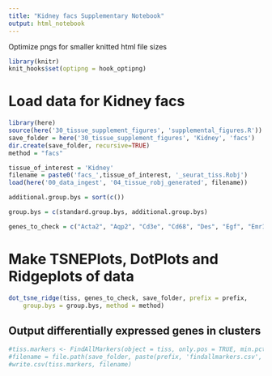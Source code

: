 ```yaml
---
title: "Kidney facs Supplementary Notebook"
output: html_notebook
---
```




Optimize pngs for smaller knitted html file sizes
```r
library(knitr)
knit_hooks$set(optipng = hook_optipng)
```

# Load data for Kidney facs


```r
library(here)
source(here('30_tissue_supplement_figures', 'supplemental_figures.R'))
save_folder = here('30_tissue_supplement_figures', 'Kidney', 'facs')
dir.create(save_folder, recursive=TRUE)
method = "facs"

tissue_of_interest = 'Kidney'
filename = paste0('facs_',tissue_of_interest, '_seurat_tiss.Robj')
load(here('00_data_ingest', '04_tissue_robj_generated', filename))

additional.group.bys = sort(c())

group.bys = c(standard.group.bys, additional.group.bys)

genes_to_check = c("Acta2", "Aqp2", "Cd3e", "Cd68", "Des", "Egf", "Emr1", "Epcam", "Itgam", "Kcne1", "Lyz2", "Mme3", "Pdzk1", "Pecam1", "Podxl", "Ptprc", "Pvalb", "Scnn1a", "Slc12a1", "Slc12a3", "Slc22a12", "Slc34a1", "Slc5a2", "Slc6a19", "Tmem213", "Ugt1a2", "Umod", "Vil1", "Vim", "Wt1")
```

# Make TSNEPlots, DotPlots and Ridgeplots of data

```r
dot_tsne_ridge(tiss, genes_to_check, save_folder, prefix = prefix,
    group.bys = group.bys, method = method)
```

## Output differentially expressed genes in clusters

```r
#tiss.markers <- FindAllMarkers(object = tiss, only.pos = TRUE, min.pct = 0.25, thresh.use = 0.25)
#filename = file.path(save_folder, paste(prefix, 'findallmarkers.csv', sep='_'))
#write.csv(tiss.markers, filename)
```
